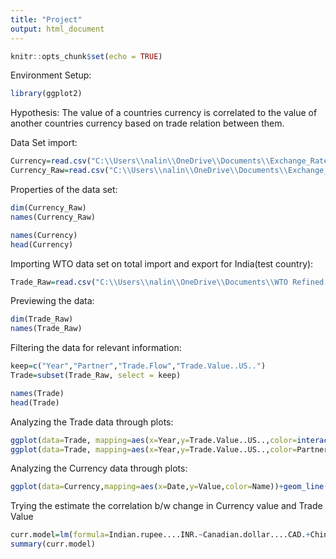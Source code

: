 ---
title: "Project"
output: html_document
---

```{r setup, include=FALSE}
knitr::opts_chunk$set(echo = TRUE)
```

Environment Setup:
```{r}
library(ggplot2)
```
Hypothesis: The value of a countries currency is correlated to the value of another countries currency based on trade relation between them.

Data Set import:
```{r}
Currency=read.csv("C:\\Users\\nalin\\OneDrive\\Documents\\Exchange_Rate_Report_Refined.csv")
Currency_Raw=read.csv("C:\\Users\\nalin\\OneDrive\\Documents\\Exchange_Rate_Report.csv")
```

Properties of the data set:
```{r}
dim(Currency_Raw)
names(Currency_Raw)
```
```{r}
names(Currency)
head(Currency)
```

Importing WTO data set on total import and export for India(test country):

```{r}
Trade_Raw=read.csv("C:\\Users\\nalin\\OneDrive\\Documents\\WTO Refined DataSet-India.csv")

```

Previewing the data:
```{r}
dim(Trade_Raw)
names(Trade_Raw)
```
Filtering the data for relevant information:
```{r}
keep=c("Year","Partner","Trade.Flow","Trade.Value..US..")
Trade=subset(Trade_Raw, select = keep)
```

```{r}
names(Trade)
head(Trade)
```


Analyzing the Trade data through plots:

```{r}
ggplot(data=Trade, mapping=aes(x=Year,y=Trade.Value..US..,color=interaction(Partner,Trade.Flow)))+geom_point(alpha=0.7)+geom_line()+labs(y="Trade Value($)",x="Time")
ggplot(data=Trade, mapping=aes(x=Year,y=Trade.Value..US..,color=Partner))+geom_smooth(method=loess,formula = y~x) +labs(y="Trade Value($)",x="Time")

```

Analyzing the Currency data through plots:
```{r}
ggplot(data=Currency,mapping=aes(x=Date,y=Value,color=Name))+geom_line()+labs(x="Year",y="Value of the currency equivalent to 1$")
```

Trying the estimate the correlation b/w change in Currency value and Trade Value
```{r}
curr.model=lm(formula=Indian.rupee....INR.~Canadian.dollar....CAD.+Chinese.yuan....CNY.+Danish.krone....DKK.+Euro....EUR.+Israeli.New.Shekel....ILS.+Japanese.yen....JPY.+Kuwaiti.dinar....KWD.+Malaysian.ringgit....MYR.+Mexican.peso....MXN.+Polish.zloty....PLN.+Russian.ruble....RUB.+Singapore.dollar....SGD.+Swedish.krona....SEK.+Thai.baht....THB.+U.K..pound....GBP.,data=Currency_Raw)
summary(curr.model)

```